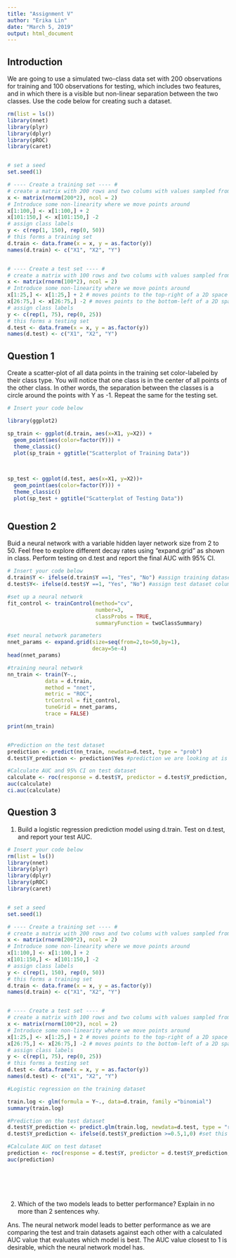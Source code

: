 ```yaml
---
title: "Assignment V"
author: "Erika Lin"
date: "March 5, 2019"
output: html_document
---
```



## Introduction
We are going to use a simulated two-class data set with 200 observations for training and 100 observations for testing, which includes two features, and in which there is a visible but non-linear separation between the two classes. Use the code below for creating such a dataset.

```r
rm(list = ls())
library(nnet)
library(plyr)
library(dplyr)
library(pROC)
library(caret)


# set a seed
set.seed(1)

# ---- Create a training set ---- #
# create a matrix with 200 rows and two colums with values sampled from a normal distribution.
x <- matrix(rnorm(200*2), ncol = 2)
# Introduce some non-linearity where we move points around
x[1:100,] <- x[1:100,] + 2
x[101:150,] <- x[101:150,] -2
# assign class labels
y <- c(rep(1, 150), rep(0, 50))
# this forms a training set
d.train <- data.frame(x = x, y = as.factor(y))
names(d.train) <- c("X1", "X2", "Y")


# ---- Create a test set ---- #
# create a matrix with 100 rows and two colums with values sampled from a normal distribution.
x <- matrix(rnorm(100*2), ncol = 2)
# Introduce some non-linearity where we move points around
x[1:25,] <- x[1:25,] + 2 # moves points to the top-right of a 2D space
x[26:75,] <- x[26:75,] -2 # moves points to the bottom-left of a 2D space
# assign class labels
y <- c(rep(1, 75), rep(0, 25)) 
# this forms a testing set
d.test <- data.frame(x = x, y = as.factor(y))
names(d.test) <- c("X1", "X2", "Y")
```




## Question 1
Create a scatter-plot of all data points in the training set color-labeled by their class type. You will notice that one class is in the center of all points of the other class. In other words, the separation between the classes is a circle around the points with Y as -1. Repeat the same for the testing set. 

```r
# Insert your code below

library(ggplot2)

sp_train <- ggplot(d.train, aes(x=X1, y=X2)) +
  geom_point(aes(color=factor(Y))) +
  theme_classic() 
  plot(sp_train + ggtitle("Scatterplot of Training Data"))
  

  
sp_test <- ggplot(d.test, aes(x=X1, y=X2))+
  geom_point(aes(color=factor(Y))) +
  theme_classic()
  plot(sp_test + ggtitle("Scatterplot of Testing Data"))



```



## Question 2
Buid a neural network with a variable hidden layer network size from 2 to 50. Feel free to explore different decay rates using "expand.grid" as shown in class. Perform testing on d.test and report the final AUC with 95% CI. 

```r
# Insert your code below
d.train$Y <- ifelse(d.train$Y ==1, "Yes", "No") #assign training dataset column Y to Yes if = 1 else = No
d.test$Y<- ifelse(d.test$Y ==1, "Yes", "No") #assign test dataset columnn Y to Yes if = 1 else = No

#set up a neural network
fit_control <- trainControl(method="cv",
                            number=3,
                            classProbs = TRUE,
                            summaryFunction = twoClassSummary)

#set neural network parameters
nnet_params <- expand.grid(size=seq(from=2,to=50,by=1), 
                           decay=5e-4)
head(nnet_params)

#training neural network
nn_train <- train(Y~.,
            data = d.train,
            method = "nnet",
            metric = "ROC",
            trControl = fit_control,
            tuneGrid = nnet_params,
            trace = FALSE)

print(nn_train)


#Prediction on the test dataset
prediction <- predict(nn_train, newdata=d.test, type = "prob")
d.test$Y_prediction <- prediction$Yes #prediction we are looking at is Yes column

#Calculate AUC and 95% CI on test dataset
calculate <- roc(response = d.test$Y, predictor = d.test$Y_prediction, direction = "<")
auc(calculate)
ci.auc(calculate)

```



## Question 3

1. Build a logistic regression prediction model using d.train. Test on d.test, and report your test AUC.


```r
# Insert your code below
rm(list = ls())
library(nnet)
library(plyr)
library(dplyr)
library(pROC)
library(caret)


# set a seed
set.seed(1)

# ---- Create a training set ---- #
# create a matrix with 200 rows and two colums with values sampled from a normal distribution.
x <- matrix(rnorm(200*2), ncol = 2)
# Introduce some non-linearity where we move points around
x[1:100,] <- x[1:100,] + 2
x[101:150,] <- x[101:150,] -2
# assign class labels
y <- c(rep(1, 150), rep(0, 50))
# this forms a training set
d.train <- data.frame(x = x, y = as.factor(y))
names(d.train) <- c("X1", "X2", "Y")


# ---- Create a test set ---- #
# create a matrix with 100 rows and two colums with values sampled from a normal distribution.
x <- matrix(rnorm(100*2), ncol = 2)
# Introduce some non-linearity where we move points around
x[1:25,] <- x[1:25,] + 2 # moves points to the top-right of a 2D space
x[26:75,] <- x[26:75,] -2 # moves points to the bottom-left of a 2D space
# assign class labels
y <- c(rep(1, 75), rep(0, 25)) 
# this forms a testing set
d.test <- data.frame(x = x, y = as.factor(y))
names(d.test) <- c("X1", "X2", "Y")

#Logistic regression on the training dataset 

train.log <- glm(formula = Y~., data=d.train, family ="binomial")
summary(train.log)

#Prediction on the test dataset
d.test$Y_prediction <- predict.glm(train.log, newdata=d.test, type = "response") 
d.test$Y_prediction <- ifelse(d.test$Y_prediction >=0.5,1,0) #set this parameter to build a confusion matrix that is binary and numeric 

#Calculate AUC on test dataset
prediction <- roc(response = d.test$Y, predictor = d.test$Y_prediction, direction = "<")
auc(prediction)







```




2. Which of the two models leads to better performance? Explain in no more than 2 sentences why.        

Ans. The neural network model leads to better performance as we are comparing the test and train datasets against each other with a calculated AUC value that evaluates which model is best. The AUC value closest to 1 is desirable, which the neural network model has. 
